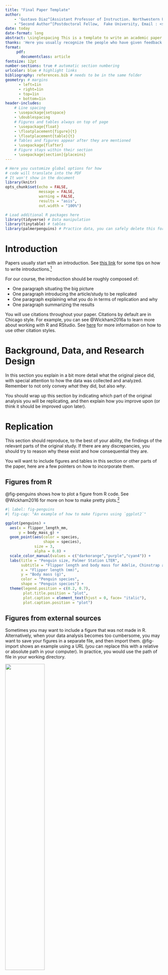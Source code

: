 ```yaml
---
title: "Final Paper Template"
author:
    - 'Gustavo Diaz^[Assistant Professor of Instruction. Northwestern University. Email: <gustavo.diaz@northwestern.edu>]'
    - "Second Author^[Postdoctoral Fellow,  Fake University, Email : <second.author@fake.edu>]"
date: today
date-format: long
abstract: \singlespacing This is a template to write an academic paper in Quarto. In this space, you normally write the abstract, which is a summary of the paper in no more than 120-200 words.
thanks: 'Here you usually recognize the people who have given feedback to the paper. For some reason, research assistants are recognized in a separate sentence.'
format: 
     pdf:
       documentclass: article 
fontsize: 12pt
number-sections: true # automatic section numbering
urlcolor: blue # highlight links
bibliography: references.bib # needs to be in the same folder
geometry: # margins
      - left=1in
      - right=1in
      - top=1in
      - bottom=1in
header-includes:
    # Line spacing
    - \usepackage{setspace}
    - \doublespacing
    # Figures and tables always on top of page
    - \usepackage{float}
    - \floatplacement{figure}{t}
    - \floatplacement{table}{t}
    # Tables and figures appear after they are mentioned
    - \usepackage{flafter}
    # Figure stays within their section
    - \usepackage[section]{placeins}
---
```


```r
# Here you customize global options for how
# code will translate into the PDF
# It won't show in the document
library(knitr)
opts_chunk$set(echo = FALSE, 
               message = FALSE, 
               warning = FALSE, 
               results = "asis", 
               out.width = "100%")

# Load additional R packages here
library(tidyverse) # Data manipulation
library(tinytable) # tables
library(palmerpenguins) # Practice data, you can safely delete this for your actual paper
```


\newpage

# Introduction

<!-- This line is a comment, it will not render in the PDF. You introduce by placing your cursor in a text line and then input  ctrl + shift + C in Windows and cmd + shift + C in Mac.-->

Papers usually start with an introduction. See [this link](https://anthlittle.github.io/files/little_intros.pdf) for some tips on how to write introductions.^[You can also try the full URL: <https://anthlittle.github.io/files/little_intros.pdf>. Oh, this is how you make footnotes.]

For our course, the introduction should be roughly composed of:

- One paragraph situating the big picture
- One paragraph introducing the article/study to be replicated
- One paragraph explaining what you do in terms of replication and why
- One paragraph summarizing the results

You will use citations throughout your paper. Citations by default are in Chicago style. For example, you can see @Wickham2016a to learn more about working with R and RStudio. See [here](https://quarto.org/docs/authoring/citations.html) for more information on how to use other citation styles.

# Background, Data, and Research Design

In this section you explain in a bit more detail what the original piece did, with special attention to how the data was collected and analyzed. Remember to not only convey *what* they did, but also *why*.

You should wrap up this section by indicating which part of the original analysis you will be replicating, and then explain how you improve upon (or think it should be improved upon later).

# Replication

This section should reproduce, to the best of your ability, the findings of the relevant parts of the original study. If there are any discrepancies, you should try to reason why these exist and how consequential they are.

You will want to include figures and tables in this section or other parts of the paper, here are a few pointers on how to incorporate them.

## Figures from R

@fig-penguins shows how to plot a figure from R code. See @Wickham2016 for more on how to make pretty plots.^[Notice how we use cross-reference to automate figure labels and citations.]

```r
#| label: fig-penguins
#| fig-cap: "An example of how to make figures using `ggplot2`"

ggplot(penguins) +
  aes(x = flipper_length_mm,
      y = body_mass_g) +
  geom_point(aes(color = species, 
                 shape = species),
             size = 3,
             alpha = 0.8) +
  scale_color_manual(values = c("darkorange","purple","cyan4")) +
  labs(title = "Penguin size, Palmer Station LTER",
       subtitle = "Flipper length and body mass for Adelie, Chinstrap and Gentoo Penguins",
       x = "Flipper length (mm)",
       y = "Body mass (g)",
       color = "Penguin species",
       shape = "Penguin species") +
  theme(legend.position = c(0.2, 0.7),
        plot.title.position = "plot",
        plot.caption = element_text(hjust = 0, face= "italic"),
        plot.caption.position = "plot")
```



## Figures from external sources

Sometimes you may want to include a figure that was not made in R. Alternatively, when your data analysis becomes too cumbersome, you may want to save your figures in a separate file, and then import them. @fig-import shows an example using a URL (you can replace this with a relative or absolute path in your computer). In practice, you would use the path of file in your working directory.

::: {#fig-import}
![](https://raw.githubusercontent.com/nrennie/nrennie.rbind.io/main/content/blog/2024-01-31-making-pdf-with-quarto-typst-latex/featured.png){fig-align="center" width=50%}

An example of how to plot an external figure
:::


## Pipe tables

You can make tables "by hand" using pipe tables. Like @tbl-pipe shows.

| Default | Left | Right | Center |
|---------|:-----|------:|:------:|
| 12      | 12   |    12 |   12   |
| 123     | 123  |   123 |  123   |
| 1       | 1    |     1 |   1    |

: Demonstration of pipe table syntax {#tbl-pipe}

You can even use a [Tables Generator](https://www.tablesgenerator.com/markdown_tables) to make them interactively and then copy and paste in your .qmd file.

## Tables from R

Of course, you can also make tables in R and then print them in a nice format. I like to use the [`tinytable`](https://vincentarelbundock.github.io/tinytable/) for simple tables.^[You should also consider [`modelsummary`](https://modelsummary.com) for regression-like result tables.]

For example, @tbl-r is made "by hand" with R code. Of course, you can also plot tidy data objects, like @tbl-tidy shows.

```r
#| label: tbl-r
#| tbl-cap: "An example of a table made with `tinytable`"


r_table = tribble(
  ~Default, ~Left, ~Right, ~Center,
  12, 12, 12, 12,
  123, 123, 123, 123,
  1, 1, 1, 1
)

r_table %>% tt()
```


```r
#| label: tbl-tidy
#| tbl-cap: "An example of a table made from tidy data with `tinytable`"

# table1 is a sample table from the tidyr package
table1 %>% tt()
```

# Extension/Discussion

In this section you will do at least one of two things:

1. Show additional analyses that correct or improve upon the original article. If you are making a methodological point, think about how it changes our understanding of the social or political phenomenon under study.

2. Discuss what should be done in future work to improve our understanding of the phenomenon under study. If you are not doing any additional analyses, your discussion should be both detailed in terms of what to do and realistic in terms of what could be done. Take this as an opportunity to think about how your next paper should look like.


# Conclusion

Conclude with roughly one paragraph summarizing what you did and the main takeaway of your paper, and then another paragraph explaining the significance for the field or future studies.

# Supplementary Material

Include a link to a public GitHub repository with all the materials required to reproduce the analyses. You may also include a separate appendix file with additional analyses that are less central to your paper, but you still want to reference in the main text.

Include a statement like the one below to point out readers to your replication materials.

The data, code, and any additional materials required to replicate all analyses in this article are available at <https://github.com/gustavo-diaz/ps403>.

# References {.unnumbered}

<!-- References go in the end by default, you can specify their placement with the following divider. -->

::: {#refs}
:::

